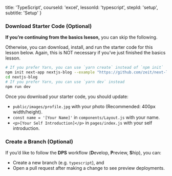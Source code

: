 
  title: 'TypeScript',
  courseId: 'excel',
  lessonId: 'typescript',
  stepId: 'setup',
  subtitle: 'Setup'
}

### Download Starter Code (Optional)

**If you’re continuing from the basics lseson,** you can skip the following.

Otherwise, you can download, install, and run the starter code for this lesson below. Again, this is NOT necessary if you’ve just finished the basics lesson.

```bash
# If you prefer Yarn, you can use `yarn create` instead of `npm init`
npm init next-app nextjs-blog --example "https://github.com/zeit/next-learn-starter/tree/master/typescript-starter"
cd nextjs-blog
# If you prefer Yarn, you can use `yarn dev` instead
npm run dev
```

Once you download your starter code, you should update:

- `public/images/profile.jpg` with your photo (Recommended: 400px width/height).
- `const name = '[Your Name]'` in `components/Layout.js` with your name.
- `<p>[Your Self Introduction]</p>` in `pages/index.js` with your self introduction.

### Create a Branch (Optional)

If you’d like to follow the **DPS** workflow (**D**evelop, **P**review, **S**hip), you can:

- Create a new branch (e.g. `typescript`), and
- Open a pull request after making a change to see preview deployments.

